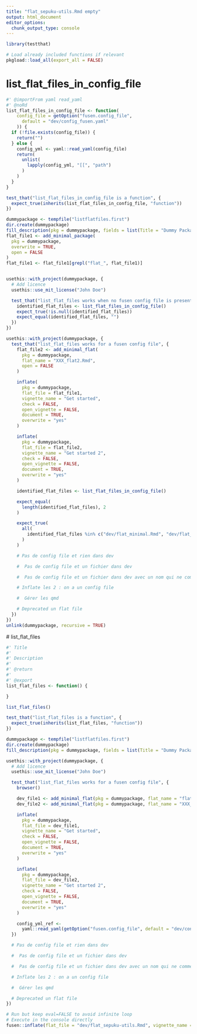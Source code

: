 ```yaml
---
title: "flat_sepuku-utils.Rmd empty"
output: html_document
editor_options: 
  chunk_output_type: console
---
```


```r
library(testthat)
```

```r
# Load already included functions if relevant
pkgload::load_all(export_all = FALSE)
```


# list_flat_files_in_config_file
    
```r
#' @importFrom yaml read_yaml
#' @noRd
list_flat_files_in_config_file <- function(
    config_file = getOption("fusen.config_file",
      default = "dev/config_fusen.yaml"
    )) {
  if (!file.exists(config_file)) {
    return("")
  } else {
    config_yml <- yaml::read_yaml(config_file)
    return(
      unlist(
        lapply(config_yml, "[[", "path")
      )
    )
  }
}
```

```r
test_that("list_flat_files_in_config_file is a function", {
  expect_true(inherits(list_flat_files_in_config_file, "function"))
})

dummypackage <- tempfile("listflatfiles.first")
dir.create(dummypackage)
fill_description(pkg = dummypackage, fields = list(Title = "Dummy Package"))
flat_file1 <- add_minimal_package(
  pkg = dummypackage,
  overwrite = TRUE,
  open = FALSE
)
flat_file1 <- flat_file1[grepl("flat_", flat_file1)]


usethis::with_project(dummypackage, {
  # Add licence
  usethis::use_mit_license("John Doe")

  test_that("list_flat_files works when no fusen config file is present", {
    identified_flat_files <- list_flat_files_in_config_file()
    expect_true(!is.null(identified_flat_files))
    expect_equal(identified_flat_files, "")
  })
})

usethis::with_project(dummypackage, {
  test_that("list_flat_files works for a fusen config file", {
    flat_file2 <- add_minimal_flat(
      pkg = dummypackage,
      flat_name = "XXX_flat2.Rmd",
      open = FALSE
    )

    inflate(
      pkg = dummypackage,
      flat_file = flat_file1,
      vignette_name = "Get started",
      check = FALSE,
      open_vignette = FALSE,
      document = TRUE,
      overwrite = "yes"
    )

    inflate(
      pkg = dummypackage,
      flat_file = flat_file2,
      vignette_name = "Get started 2",
      check = FALSE,
      open_vignette = FALSE,
      document = TRUE,
      overwrite = "yes"
    )

    identified_flat_files <- list_flat_files_in_config_file()

    expect_equal(
      length(identified_flat_files), 2
    )

    expect_true(
      all(
        identified_flat_files %in% c("dev/flat_minimal.Rmd", "dev/flat_xxx_flat2.Rmd")
      )
    )

    # Pas de config file et rien dans dev

    #  Pas de config file et un fichier dans dev

    #  Pas de config file et un fichier dans dev avec un nom qui ne commence pas par flat

    # Inflate les 2 : on a un config file

    #  Gérer les qmd

    # Deprecated un flat file
  })
})
unlink(dummypackage, recursive = TRUE)
```
  

  # list_flat_files
    
```r
#' Title
#'
#' Description
#'
#' @return
#'
#' @export
list_flat_files <- function() {

}
```
  
```r
list_flat_files()
```
  
```r
test_that("list_flat_files is a function", {
  expect_true(inherits(list_flat_files, "function"))
})

dummypackage <- tempfile("listflatfiles.first")
dir.create(dummypackage)
fill_description(pkg = dummypackage, fields = list(Title = "Dummy Package"))

usethis::with_project(dummypackage, {
  # Add licence
  usethis::use_mit_license("John Doe")

  test_that("list_flat_files works for a fusen config file", {
    browser()

    dev_file1 <- add_minimal_flat(pkg = dummypackage, flat_name = "flat1.Rmd", open = FALSE)
    dev_file2 <- add_minimal_flat(pkg = dummypackage, flat_name = "XXX_flat2.Rmd", open = FALSE)

    inflate(
      pkg = dummypackage,
      flat_file = dev_file1,
      vignette_name = "Get started",
      check = FALSE,
      open_vignette = FALSE,
      document = TRUE,
      overwrite = "yes"
    )

    inflate(
      pkg = dummypackage,
      flat_file = dev_file2,
      vignette_name = "Get started 2",
      check = FALSE,
      open_vignette = FALSE,
      document = TRUE,
      overwrite = "yes"
    )

    config_yml_ref <-
      yaml::read_yaml(getOption("fusen.config_file", default = "dev/config_fusen.yaml"))
  })

  # Pas de config file et rien dans dev

  #  Pas de config file et un fichier dans dev

  #  Pas de config file et un fichier dans dev avec un nom qui ne commence pas par flat

  # Inflate les 2 : on a un config file

  #  Gérer les qmd

  # Deprecated un flat file
})
```
  



```r
# Run but keep eval=FALSE to avoid infinite loop
# Execute in the console directly
fusen::inflate(flat_file = "dev/flat_sepuku-utils.Rmd", vignette_name = "Go further")
```

